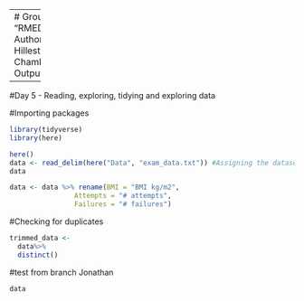 -------
# Group 1 Project
Title: "RMED901_Group1_Project_110923"
Authors: "Marianne Bråtveit, Eline Hillestad, Ryan Dunkel and Jonathan Chambenoit"
Date: "2023-09-11"
Output: html_document

-----
#Day 5 - Reading, exploring, tidying and exploring data

#Importing packages
```r
library(tidyverse)
library(here)

here()
data <- read_delim(here("Data", "exam_data.txt")) #Assigning the dataset 
data

```


```r
data <- data %>% rename(BMI = "BMI kg/m2", 
                Attempts = "# attempts",
                Failures = "# failures")
```

#Checking for duplicates

```r
trimmed_data <-
  data%>%
  distinct()

```

#test from branch Jonathan

```r
data
```
